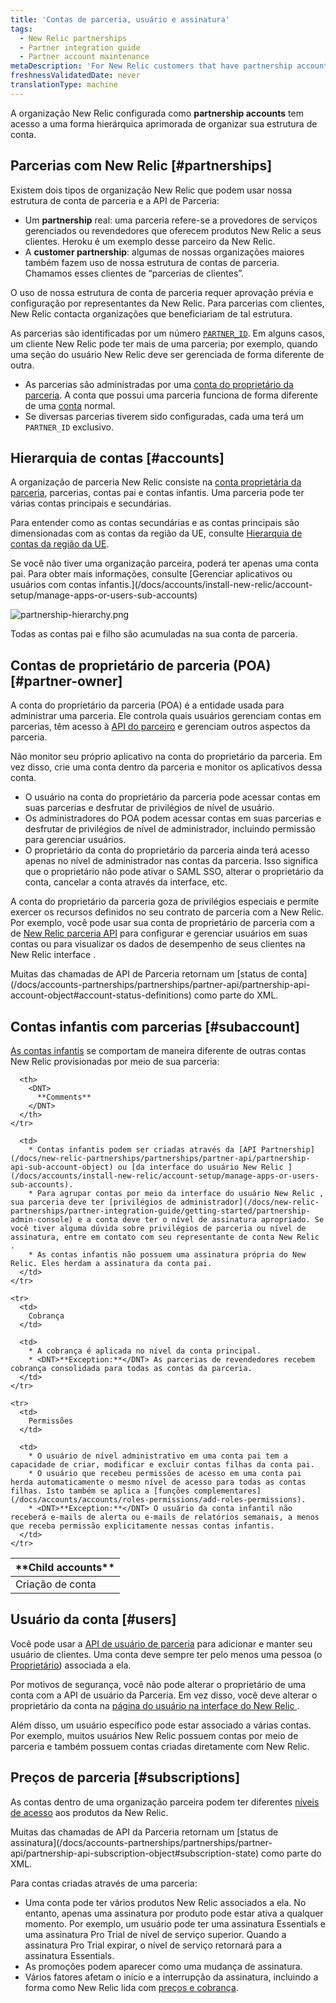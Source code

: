 ```yaml
---
title: 'Contas de parceria, usuário e assinatura'
tags:
  - New Relic partnerships
  - Partner integration guide
  - Partner account maintenance
metaDescription: 'For New Relic customers that have partnership accounts, this explains the hierarchical structure and rules for those accounts.'
freshnessValidatedDate: never
translationType: machine
---
```


A organização New Relic configurada como <DNT>**partnership accounts**</DNT> tem acesso a uma forma hierárquica aprimorada de organizar sua estrutura de conta.

## Parcerias com New Relic [#partnerships]

Existem dois tipos de organização New Relic que podem usar nossa estrutura de conta de parceria e a API de Parceria:

* Um <DNT>**partnership**</DNT> real: uma parceria refere-se a provedores de serviços gerenciados ou revendedores que oferecem produtos New Relic a seus clientes. Heroku é um exemplo desse parceiro da New Relic.
* A <DNT>**customer partnership**</DNT>: algumas de nossas organizações maiores também fazem uso de nossa estrutura de contas de parceria. Chamamos esses clientes de “parcerias de clientes”.

O uso de nossa estrutura de conta de parceria requer aprovação prévia e configuração por representantes da New Relic. Para parcerias com clientes, New Relic contacta organizações que beneficiariam de tal estrutura.

As parcerias são identificadas por um número [`PARTNER_ID`](/docs/accounts-partnerships/partnerships/partner-api/partner-api-reference). Em alguns casos, um cliente New Relic pode ter mais de uma parceria; por exemplo, quando uma seção do usuário New Relic deve ser gerenciada de forma diferente de outra.

* As parcerias são administradas por uma [conta do proprietário da parceria](#partner-owner). A conta que possui uma parceria funciona de forma diferente de uma [conta](#accounts) normal.
* Se diversas parcerias tiverem sido configuradas, cada uma terá um `PARTNER_ID` exclusivo.

## Hierarquia de contas [#accounts]

A organização de parceria New Relic consiste na [conta proprietária da parceria](#partner-owner), parcerias, contas pai e contas infantis. Uma parceria pode ter várias contas principais e secundárias.

Para entender como as contas secundárias e as contas principais são dimensionadas com as contas da região da UE, consulte [Hierarquia de contas da região da UE](/docs/using-new-relic/welcome-new-relic/getting-started/introduction-eu-region-data-center#global-account-hierarchy).

<Callout variant="tip">
  Se você não tiver uma organização parceira, poderá ter apenas uma conta pai. Para obter mais informações, consulte [Gerenciar aplicativos ou usuários com contas infantis.](/docs/accounts/install-new-relic/account-setup/manage-apps-or-users-sub-accounts)
</Callout>

<img
  title="partnership-hierarchy.png"
  alt="partnership-hierarchy.png"
  src="/images/partnerships_diagram_hierarchy.webp"
/>

<figcaption>
  Todas as contas pai e filho são acumuladas na sua conta de parceria.
</figcaption>

## Contas de proprietário de parceria (POA) [#partner-owner]

A conta do proprietário da parceria (POA) é a entidade usada para administrar uma parceria. Ele controla quais usuários gerenciam contas em parcerias, têm acesso à [API do parceiro](/docs/new-relic-partnerships/partner-integration-guide/partner-account-maintenance/partner-api) e gerenciam outros aspectos da parceria.

Não monitor seu próprio aplicativo na conta do proprietário da parceria. Em vez disso, crie uma conta dentro da parceria e monitor os aplicativos dessa conta.

* O usuário na conta do proprietário da parceria pode acessar contas em suas parcerias e desfrutar de privilégios de nível de usuário.
* Os administradores do POA podem acessar contas em suas parcerias e desfrutar de privilégios de nível de administrador, incluindo permissão para gerenciar usuários.
* O proprietário da conta do proprietário da parceria ainda terá acesso apenas no nível de administrador nas contas da parceria. Isso significa que o proprietário não pode ativar o SAML SSO, alterar o proprietário da conta, cancelar a conta através da interface, etc.

A conta do proprietário da parceria goza de privilégios especiais e permite exercer os recursos definidos no seu contrato de parceria com a New Relic. Por exemplo, você pode usar sua conta de proprietário de parceria com a de [New Relic parceria API](/docs/new-relic-partnerships/partner-integration-guide/partner-account-maintenance/partner-api) para configurar e gerenciar usuários em suas contas ou para visualizar os dados de desempenho de seus clientes na New Relic interface .

<Callout variant="tip">
  Muitas das chamadas de API de Parceria retornam um [status de conta](/docs/accounts-partnerships/partnerships/partner-api/partnership-api-account-object#account-status-definitions) como parte do XML.
</Callout>

## Contas infantis com parcerias [#subaccount]

[As contas infantis](/docs/accounts/original-accounts-billing/original-users-roles/original-account-structure) se comportam de maneira diferente de outras contas New Relic provisionadas por meio de sua parceria:

<table>
  <thead>
    <tr>
      <th style={{ width: "200px" }}>
        <DNT>
          **Child accounts**
        </DNT>
      </th>

      <th>
        <DNT>
          **Comments**
        </DNT>
      </th>
    </tr>
  </thead>

  <tbody>
    <tr>
      <td>
        Criação de conta
      </td>

      <td>
        * Contas infantis podem ser criadas através da [API Partnership](/docs/new-relic-partnerships/partnerships/partner-api/partnership-api-sub-account-object) ou [da interface do usuário New Relic ](/docs/accounts/install-new-relic/account-setup/manage-apps-or-users-sub-accounts).
        * Para agrupar contas por meio da interface do usuário New Relic , sua parceria deve ter [privilégios de administrador](/docs/new-relic-partnerships/partner-integration-guide/getting-started/partnership-admin-console) e a conta deve ter o nível de assinatura apropriado. Se você tiver alguma dúvida sobre privilégios de parceria ou nível de assinatura, entre em contato com seu representante de conta New Relic .
        * As contas infantis não possuem uma assinatura própria do New Relic. Eles herdam a assinatura da conta pai.
      </td>
    </tr>

    <tr>
      <td>
        Cobrança
      </td>

      <td>
        * A cobrança é aplicada no nível da conta principal.
        * <DNT>**Exception:**</DNT> As parcerias de revendedores recebem cobrança consolidada para todas as contas da parceria.
      </td>
    </tr>

    <tr>
      <td>
        Permissões
      </td>

      <td>
        * O usuário de nível administrativo em uma conta pai tem a capacidade de criar, modificar e excluir contas filhas da conta pai.
        * O usuário que recebeu permissões de acesso em uma conta pai herda automaticamente o mesmo nível de acesso para todas as contas filhas. Isto também se aplica a [funções complementares](/docs/accounts/accounts/roles-permissions/add-roles-permissions).
        * <DNT>**Exception:**</DNT> O usuário da conta infantil não receberá e-mails de alerta ou e-mails de relatórios semanais, a menos que receba permissão explicitamente nessas contas infantis.
      </td>
    </tr>
  </tbody>
</table>

## Usuário da conta [#users]

Você pode usar a [API de usuário de parceria](/docs/accounts-partnerships/partnerships/partner-api/partnership-api-user-object) para adicionar e manter seu usuário de clientes. Uma conta deve sempre ter pelo menos uma pessoa (o [Proprietário](/docs/accounts-partnerships/accounts/account-billing-usage/users-roles#owner)) associada a ela.

Por motivos de segurança, você não pode alterar o proprietário de uma conta com a API de usuário da Parceria. Em vez disso, você deve alterar o proprietário da conta na [página do usuário na interface do New Relic ](/docs/accounts/accounts/roles-permissions/change-account-owner).

Além disso, um usuário específico pode estar associado a várias contas. Por exemplo, muitos usuários New Relic possuem contas por meio de parceria e também possuem contas criadas diretamente com New Relic.

## Preços de parceria [#subscriptions]

As contas dentro de uma organização parceira podem ter diferentes [níveis de acesso](https://newrelic.com/application-monitoring/pricing) aos produtos da New Relic.

<Callout variant="tip">
  Muitas das chamadas de API da Parceria retornam um [status de assinatura](/docs/accounts-partnerships/partnerships/partner-api/partnership-api-subscription-object#subscription-state) como parte do XML.
</Callout>

Para contas criadas através de uma parceria:

* Uma conta pode ter vários produtos New Relic associados a ela. No entanto, apenas uma assinatura por produto pode estar ativa a qualquer momento. Por exemplo, um usuário pode ter uma assinatura Essentials e uma assinatura Pro Trial de nível de serviço superior. Quando a assinatura Pro Trial expirar, o nível de serviço retornará para a assinatura Essentials.
* As promoções podem aparecer como uma mudança de assinatura.
* Vários fatores afetam o início e a interrupção da assinatura, incluindo a forma como New Relic lida com [preços e cobrança](/docs/accounts-partnerships/partner-integration-guide/new-relic-products-features/partner-products-pricing-billing).
